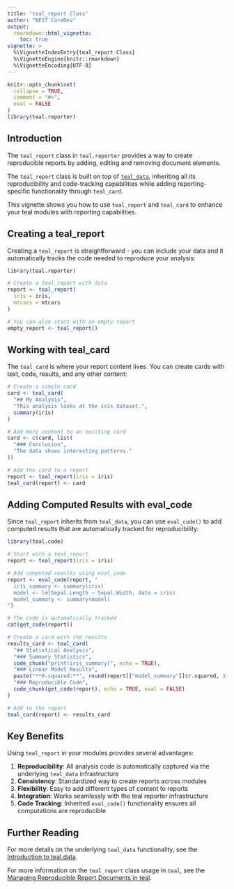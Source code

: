 ```yaml
---
title: "teal_report Class"
author: "NEST CoreDev"
output:
  rmarkdown::html_vignette:
    toc: true
vignette: >
  %\VignetteIndexEntry{teal_report Class}
  %\VignetteEngine{knitr::rmarkdown}
  %\VignetteEncoding{UTF-8}
---
```


```r
knitr::opts_chunk$set(
  collapse = TRUE,
  comment = "#>",
  eval = FALSE
)
library(teal.reporter)
```

## Introduction

The `teal_report` class in `teal.reporter` provides a way to create reproducible reports by adding, editing and removing document elements.

The `teal_report` class is built on top of [`teal_data`](https://insightsengineering.github.io/teal.data/latest-tag/articles/teal-data.html), inheriting all its reproducibility and code-tracking capabilities while adding reporting-specific functionality through `teal_card`.

This vignette shows you how to use `teal_report` and `teal_card` to enhance your teal modules with reporting capabilities.

## Creating a teal_report

Creating a `teal_report` is straightforward - you can include your data and it automatically tracks the code needed to reproduce your analysis:

```r
library(teal.reporter)

# Create a teal_report with data
report <- teal_report(
  iris = iris,
  mtcars = mtcars
)

# You can also start with an empty report
empty_report <- teal_report()
```

## Working with teal_card

The `teal_card` is where your report content lives. You can create cards with text, code, results, and any other content:

```r
# Create a simple card
card <- teal_card(
  "## My Analysis",
  "This analysis looks at the iris dataset.",
  summary(iris)
)

# Add more content to an existing card
card <- c(card, list(
  "### Conclusion", 
  "The data shows interesting patterns."
))

# Add the card to a report
report <- teal_report(iris = iris)
teal_card(report) <- card
```

## Adding Computed Results with eval_code

Since `teal_report` inherits from `teal_data`, you can use `eval_code()` to add computed results that are automatically tracked for reproducibility:

```r
library(teal.code)

# Start with a teal_report
report <- teal_report(iris = iris)

# Add computed results using eval_code
report <- eval_code(report, "
  iris_summary <- summary(iris)
  model <- lm(Sepal.Length ~ Sepal.Width, data = iris)
  model_summary <- summary(model)
")

# The code is automatically tracked
cat(get_code(report))

# Create a card with the results
results_card <- teal_card(
  "## Statistical Analysis",
  "### Summary Statistics",
  code_chunk("print(iris_summary)", echo = TRUE),
  "### Linear Model Results", 
  paste("**R-squared:**", round(report[["model_summary"]]$r.squared, 3)),
  "### Reproducible Code",
  code_chunk(get_code(report), echo = TRUE, eval = FALSE)
)

# Add to the report
teal_card(report) <- results_card
```

## Key Benefits

Using `teal_report` in your modules provides several advantages:

1. **Reproducibility**: All analysis code is automatically captured via the underlying `teal_data` infrastructure
2. **Consistency**: Standardized way to create reports across modules  
3. **Flexibility**: Easy to add different types of content to reports
4. **Integration**: Works seamlessly with the teal reporter infrastructure
5. **Code Tracking**: Inherited `eval_code()` functionality ensures all computations are reproducible

## Further Reading

For more details on the underlying `teal_data` functionality, see the [Introduction to teal.data](https://insightsengineering.github.io/teal.data/latest-tag/articles/teal-data.html). 

For more information on the `teal_report` class usage in `teal`, see the [Managing Reproducible Report Documents in teal](https://insightsengineering.github.io/teal/latest-tag/articles/managing-reproducible-report-documents-in-teal.html).
